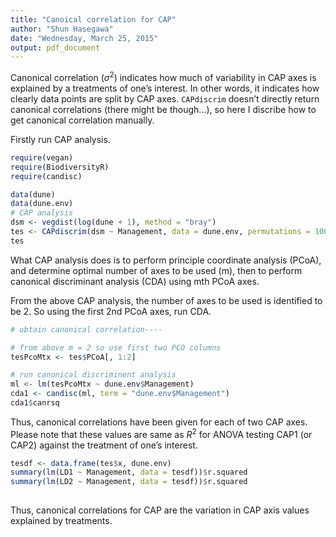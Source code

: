 ---
title: "Canoical correlation for CAP"
author: "Shun Hasegawa"
date: "Wednesday, March 25, 2015"
output: pdf_document
---

Canonical correlation ($\sigma^2$) indicates how much of variability in CAP axes is explained by a treatments of one's interest. In other words, it indicates how clearly data points are split by CAP axes.
`CAPdiscrim` doesn't directly return canonical correlations (there might be though...), so here I discribe how to get canonical correlation manually.

\par

Firstly run CAP analysis.

```{r, message=FALSE, results='markup'}
require(vegan)
require(BiodiversityR)
require(candisc)

data(dune)
data(dune.env)
# CAP analysis
dsm <- vegdist(log(dune + 1), method = "bray")
tes <- CAPdiscrim(dsm ~ Management, data = dune.env, permutations = 1000)
tes
```

What CAP analysis does is to perform principle coordinate analysis (PCoA), and determine
optimal number of axes to be used (m), then to perform canonical discriminant analysis (CDA) using
mth PCoA axes.

\par
From the above CAP analysis, the number of axes to be used is identified to be 2. So using the first 2nd PCoA axes, run CDA.

```{r}

# obtain canonical correlation----

# from above m = 2 so use first two PCO columns
tesPcoMtx <- tes$PCoA[, 1:2]

# run canonical discriminent analysis
ml <- lm(tesPcoMtx ~ dune.env$Management)
cda1 <- candisc(ml, term = "dune.env$Management")
cda1$canrsq
```

Thus, canonical correlations have been given for each of two CAP axes. Please note that these values are same as $R^2$ for ANOVA testing CAP1 (or CAP2) against the treatment of one's interest. 

```{r}
tesdf <- data.frame(tes$x, dune.env)
summary(lm(LD1 ~ Management, data = tesdf))$r.squared
summary(lm(LD2 ~ Management, data = tesdf))$r.squared
  
```
Thus, canonical correlations for CAP are the variation in CAP axis values explained by treatments.
